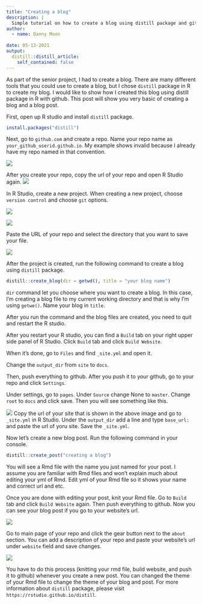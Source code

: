 ```yaml
---
title: "Creating a blog"
description: |
  Simple tutorial on how to create a blog using distill package and github
author:
  - name: Danny Moon
    
date: 05-13-2021
output:
  distill::distill_article:
    self_contained: false
---
```



As part of the senior project, I had to create a blog. There are many different tools that you could use to create a blog, but I chose `distill` package in R to create my blog. I would like to show how I created this blog using distill package in R with github. This post will show you very basic of creating a blog and a blog post.

First, open up R studio and install `distill` package.

```r
install.packages("distill")
```


Next, go to `github.com` and create a repo. Name your repo name as `your_github_userid.github.io`. My example shows invalid because I already have my repo named in that convention. 

![](images/create_repo.png)

After you create your repo, copy the url of your repo and open R Studio again.
![](images/repo_url.png)


In R Studio, create a new project. When creating a new project, choose `version control` and choose `git` options.

![](images/new_project.png)

![](images/choose_git.png)

Paste the URL of your repo and select the directory that you want to save your file.

![](images/setup_dir.png)


After the project is created, run the following command to create a blog using `distill` package.

```r
distill::create_blog(dir = getwd(), title = "your blog name")
```

`dir` command let you choose where you want to create a blog. In this case, I'm creating a blog file to my current working directory and that is why I'm using `getwe()`. Name your blog in `title`.

After you run the command and the blog files are created, you need to quit and restart the R studio.

After you restart your R studio, you can find a `Build` tab on your right upper side panel of R Studio. Click `Build` tab and click `Build Website`. 

When it's done, go to `Files` and find `_site.yml` and open it. 

Change the `output_dir` from `site` to `docs`.

Then, push everything to github. After you push it to your github, go to your repo and click `Settings`.

Under settings, go to `pages`. Under `Source` change None to `master`. Change `root` to `docs` and click save. Then you will see something like this. 

![](images/github_setting.png)
Copy the url of your site that is shown in the above image and go to `_site.yml` in R Studio. Under the `output_dir` add a line and type `base_url:` and paste the url of yoru site. Save the `_site.yml`. 

Now let's create a new blog post. Run the following command in your console.

```r
distill::create_post("creating a blog")
```

You will see a Rmd file with the name you just named for your post. I assume you are familiar with Rmd files and won't explain much about editing your yml of Rmd. Edit yml of your Rmd file so it shows your name and correct url and etc.

Once you are done with editing your post, knit your Rmd file. Go to `Build` tab and click `Build Website` again. Then push everything to github. Now you can see your blog post if you go to your website's url.

![](images/blog.png)

Go to main page of your repo and click the gear button next to the `about` section. You can add a description of your repo and paste your website's url under `website` field and save changes.

![](images/website_setting.png)

You have to do this process (knitting your rmd file, build website, and push it to github) whenever you create a new post. You can changed the theme of your Rmd file to change the theme of your blog and post. For more information about `distill` package, please visit `https://rstudio.github.io/distill`.

